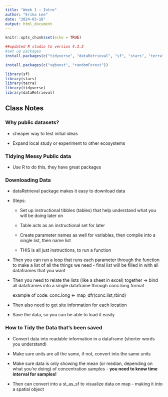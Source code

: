 ```yaml
---
title: "Week 1 – Intro"
author: "Erika Lee"
date: "2024-03-18"
output: html_document
---
```


```r
knitr::opts_chunk$set(echo = TRUE)
```

```r
##updated R studio to version 4.3.3
#set up packages
install.packages(c("tidyverse", "dataRetrieval", "sf", "stars", "terra"))

install.packages(c("xgboost", "randomForest"))

library(sf)
library(stars)
library(terra)
library(tidyverse)
library(dataRetrieval)
```

## Class Notes

### Why public datasets?

-   cheaper way to test initial ideas

-   Expand local study or experiment to other ecosystems

### Tidying Messy Public data

-   Use R to do this, they have great packages

### Downloading Data

-   dataRetrieval package makes it easy to download data

-   Steps:

    -   Set up instructional tibbles (tables) that help understand what you will be doing later on

    -   Table acts as an instructional set for later

    -   Create parameter names as well for variables, then compile into a single list, then name list

    -   THIS is all just instructions, to run a function

-   Then you can run a loop that runs each parameter through the function to make a list of all the things we need - final list will be filled in with all dataframes that you want

-   Then you need to relate the lists (like a sheet in excel) together -\> bind all dataframes into a single dataframe through conc.long format

    example of code: conc.long \<- map_dfr(conc.list,rbind)

-   Then also need to get site information for each location

-   Save the data, so you can be able to load it easily

### How to Tidy the Data that's been saved

-   Convert data into readable information in a dataframe (shorter words you understand)

-   Make sure units are all the same, if not, convert into the same units

-   Make sure data is only showing the mean (or median, depending on what you're doing) of concentration samples - **you need to know time interval for samples!**

-   Then can convert into a st_as_sf to visualize data on map - making it into a spatial object

### 
